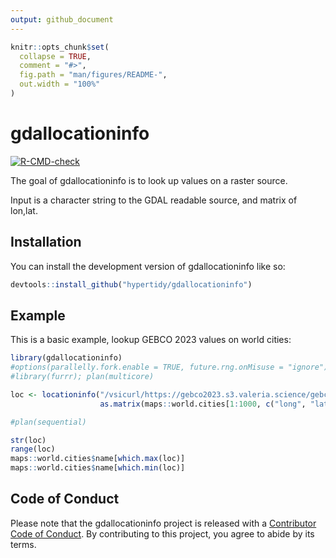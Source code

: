 ```yaml
---
output: github_document
---
```


<!-- README.md is generated from README.Rmd. Please edit that file -->

```r
knitr::opts_chunk$set(
  collapse = TRUE,
  comment = "#>",
  fig.path = "man/figures/README-",
  out.width = "100%"
)
```

# gdallocationinfo

<!-- badges: start -->
[![R-CMD-check](https://github.com/hypertidy/gdallocationinfo/actions/workflows/R-CMD-check.yaml/badge.svg)](https://github.com/hypertidy/gdallocationinfo/actions/workflows/R-CMD-check.yaml)
<!-- badges: end -->

The goal of gdallocationinfo is to look up values on a raster source. 

Input is a character string to the GDAL readable source, and matrix of lon,lat. 

## Installation

You can install the development version of gdallocationinfo like so:

``` r
devtools::install_github("hypertidy/gdallocationinfo")
```

## Example

This is a basic example, lookup GEBCO 2023 values on world cities:

```r
library(gdallocationinfo)
#options(parallelly.fork.enable = TRUE, future.rng.onMisuse = "ignore")
#library(furrr); plan(multicore)

loc <- locationinfo("/vsicurl/https://gebco2023.s3.valeria.science/gebco_2023_land_cog.tif", 
                    as.matrix(maps::world.cities[1:1000, c("long", "lat")]))

#plan(sequential)

str(loc)
range(loc)
maps::world.cities$name[which.max(loc)]
maps::world.cities$name[which.min(loc)]
```


## Code of Conduct
  
Please note that the gdallocationinfo project is released with a [Contributor Code of Conduct](https://contributor-covenant.org/version/2/1/CODE_OF_CONDUCT.html). By contributing to this project, you agree to abide by its terms.

